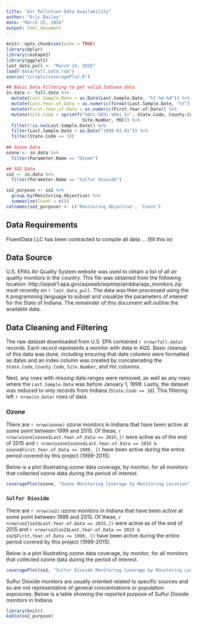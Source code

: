 ```yaml
---
title: "Air Pollution Data Availability"
author: "Eric Bailey"
date: "March 25, 2016"
output: html_document
---
```


```r
knitr::opts_chunk$set(echo = TRUE)
library(dplyr)
library(reshape2)
library(ggplot2)
last_data_pull <- "March 24, 2016"
load("data/full.data.rda")
source("scripts/coveragePlot.R")

## Basic Data Filtering to get valid Indiana data
in.data <- full.data %>%
  mutate(Last.Sample.Date = as.Date(Last.Sample.Date, "%Y-%m-%d")) %>%
  mutate(Last.Year.of.Data = as.numeric(format(Last.Sample.Date, "%Y"))) %>%
  mutate(First.Year.of.Data = as.numeric(First.Year.of.Data)) %>%
  mutate(Site.Code = sprintf("%02s-%03i-%04i-%i", State.Code, County.Code,
                             Site.Number, POC)) %>%
  filter(!is.na(Last.Sample.Date)) %>%
  filter(Last.Sample.Date > as.Date("1999-01-01")) %>%
  filter(State.Code == 18)
    
## Ozone Data
ozone <- in.data %>%
  filter(Parameter.Name == "Ozone")

## SO2 Data
so2 <- in.data %>%
  filter(Parameter.Name == "Sulfur dioxide")

so2_purpose <- so2 %>%
  group_by(Monitoring.Objective) %>%
  summarize(Count = n())
colnames(so2_purpose) <- c('Monitoring Objective', 'Count')

```

## Data Requirements

FluentData LLC has been contracted to compile all data ... (fill this in)

## Data Source

U.S. EPA's Air Quality System website was used to obtain a list of all air quality monitors in the country. This file was obtained from the following location:
http://aqsdr1.epa.gov/aqsweb/aqstmp/airdata/aqs_monitors.zip most recently on `r last_data_pull`. The data was then processed using the `R` programming language 
to subset and visualize the parameters of interest for the State of Indiana. The remainder of this document will outline the available data.

## Data Cleaning and Filtering

The raw dataset downloaded from U.S. EPA contained `r nrow(full.data)` records. Each record represents a monitor with data in AQS. Basic cleanup of this data was done, including ensuring that date columns were formatted as dates and an index column was created by concatenating the `State.Code`, `County.Code`, `Site.Number`, and `POC` columns.

Next, any rows with missing date ranges were removed, as well as any rows where the `Last.Sample.Date` was before January 1, 1999. Lastly, the dataset was reduced to only records from Indiana (`State.Code == 18`). This filtering left `r nrow(in.data) ` rows of data.

### Ozone

There are `r nrow(ozone) ` ozone monitors in Indiana that have been active at some point between 1999 and 2015. Of these, `r nrow(ozone[ozone$Last.Year.of.Data == 2015,]) ` were active as of the end of 2015 and `r nrow(ozone[ozone$Last.Year.of.Data == 2015 & ozone$First.Year.of.Data <= 1999, ]) ` have been active during the entire period covered by this project (1999-2015).

Below is a plot illustrating ozone data coverage, by monitor, for all monitors that collected ozone data during the period of interest.

```r
coveragePlot(ozone, "Ozone Monitoring Coverage by Monitoring Location")
```

### `Sulfur Dioxide`

There are `r nrow(so2) ` ozone monitors in Indiana that have been active at some point between 1999 and 2015. Of these, `r nrow(so2[so2$Last.Year.of.Data == 2015,]) ` were active as of the end of 2015 and `r nrow(so2[so2$Last.Year.of.Data == 2015 & so2$First.Year.of.Data <= 1999, ]) ` have been active during the entire period covered by this project (1999-2015).

Below is a plot illustrating ozone data coverage, by monitor, for all monitors that collected ozone data during the period of interest.

```r
coveragePlot(so2, "Sulfur Dioxide Monitoring Coverage by Monitoring Location")
```

Sulfur Dioxide monitors are usually oriented related to specific sources and so are not representative of general concentrations or population exposures. Below is a table showing the reported purpose of Sulfur Dioxide monitors in Indiana.

```r

library(knitr)
kable(so2_purpose)
```
